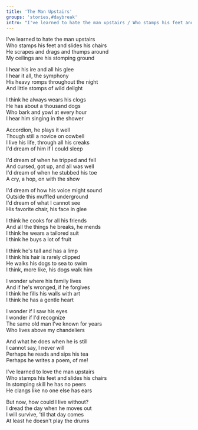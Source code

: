 ```yaml
---
title: 'The Man Upstairs'
groups: 'stories,#daybreak'
intro: "I've learned to hate the man upstairs / Who stamps his feet and slides his chairs / He scrapes and drags and thumps around / My ceilings are his stomping ground. / I hear his ire and all his glee / I hear it all, the symphony"
---
```


I've learned to hate the man upstairs\
Who stamps his feet and slides his chairs\
He scrapes and drags and thumps around\
My ceilings are his stomping ground

I hear his ire and all his glee\
I hear it all, the symphony\
His heavy romps throughout the night\
And little stomps of wild delight

I think he always wears his clogs\
He has about a thousand dogs\
Who bark and yowl at every hour\
I hear him singing in the shower

Accordion, he plays it well\
Though still a novice on cowbell\
I live his life, through all his creaks\
I'd dream of him if I could sleep

I'd dream of when he tripped and fell\
And cursed, got up, and all was well\
I'd dream of when he stubbed his toe\
A cry, a hop, on with the show

I'd dream of how his voice might sound\
Outside this muffled underground\
I'd dream of what I cannot see\
His favorite chair, his face in glee

I think he cooks for all his friends\
And all the things he breaks, he mends\
I think he wears a tailored suit\
I think he buys a lot of fruit

I think he's tall and has a limp\
I think his hair is rarely clipped\
He walks his dogs to sea to swim\
I think, more like, his dogs walk him

I wonder where his family lives\
And if he's wronged, if he forgives\
I think he fills his walls with art\
I think he has a gentle heart

I wonder if I saw his eyes\
I wonder if I'd recognize\
The same old man I've known for years\
Who lives above my chandeliers

And what he does when he is still\
I cannot say, I never will\
Perhaps he reads and sips his tea\
Perhaps he writes a poem, of me!

I've learned to love the man upstairs\
Who stamps his feet and slides his chairs\
In stomping skill he has no peers\
He clangs like no one else has ears

But now, how could I live without?\
I dread the day when he moves out\
I will survive, 'til that day comes\
At least he doesn't play the drums